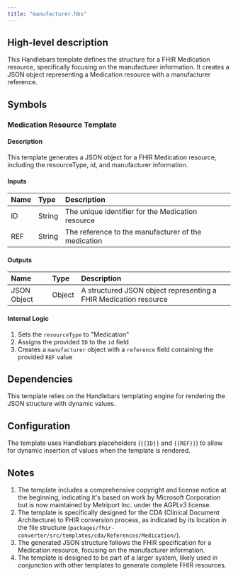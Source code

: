 ```yaml
---
title: "manufacturer.hbs"
---
```


## High-level description
This Handlebars template defines the structure for a FHIR Medication resource, specifically focusing on the manufacturer information. It creates a JSON object representing a Medication resource with a manufacturer reference.

## Symbols

### Medication Resource Template
#### Description
This template generates a JSON object for a FHIR Medication resource, including the resourceType, id, and manufacturer information.

#### Inputs
| Name | Type | Description |
|:-----|:-----|:------------|
| ID | String | The unique identifier for the Medication resource |
| REF | String | The reference to the manufacturer of the medication |

#### Outputs
| Name | Type | Description |
|:-----|:-----|:------------|
| JSON Object | Object | A structured JSON object representing a FHIR Medication resource |

#### Internal Logic
1. Sets the `resourceType` to "Medication"
2. Assigns the provided `ID` to the `id` field
3. Creates a `manufacturer` object with a `reference` field containing the provided `REF` value

## Dependencies
This template relies on the Handlebars templating engine for rendering the JSON structure with dynamic values.

## Configuration
The template uses Handlebars placeholders (`{{ID}}` and `{{REF}}`) to allow for dynamic insertion of values when the template is rendered.

## Notes
1. The template includes a comprehensive copyright and license notice at the beginning, indicating it's based on work by Microsoft Corporation but is now maintained by Metriport Inc. under the AGPLv3 license.
2. The template is specifically designed for the CDA (Clinical Document Architecture) to FHIR conversion process, as indicated by its location in the file structure (`packages/fhir-converter/src/templates/cda/References/Medication/`).
3. The generated JSON structure follows the FHIR specification for a Medication resource, focusing on the manufacturer information.
4. The template is designed to be part of a larger system, likely used in conjunction with other templates to generate complete FHIR resources.